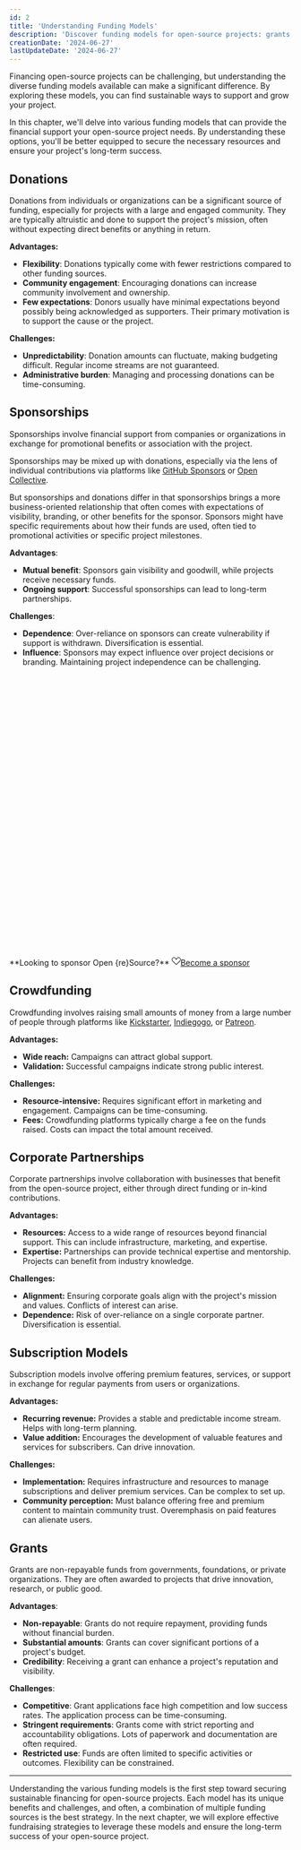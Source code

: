 ```yaml
---
id: 2
title: 'Understanding Funding Models'
description: 'Discover funding models for open-source projects: grants, sponsorships, donations, crowdfunding, and more!'
creationDate: '2024-06-27'
lastUpdateDate: '2024-06-27'
---
```

<p class="lead">Financing open-source projects can be challenging, but understanding the diverse funding models available can make a significant difference. By exploring these models, you can find sustainable ways to support and grow your project.</p>

In this chapter, we'll delve into various funding models that can provide the financial support your open-source project needs. By understanding these options, you'll be better equipped to secure the necessary resources and ensure your project's long-term success.

## Donations

Donations from individuals or organizations can be a significant source of funding, especially for projects with a large and engaged community. They are typically altruistic and done to support the project's mission, often without expecting direct benefits or anything in return.

**Advantages:**

- **Flexibility**: Donations typically come with fewer restrictions compared to other funding sources.
- **Community engagement**: Encouraging donations can increase community involvement and ownership.
- **Few expectations**: Donors usually have minimal expectations beyond possibly being acknowledged as supporters. Their primary motivation is to support the cause or the project.

**Challenges:**

- **Unpredictability**: Donation amounts can fluctuate, making budgeting difficult. Regular income streams are not guaranteed.
- **Administrative burden**: Managing and processing donations can be time-consuming.

## Sponsorships

Sponsorships involve financial support from companies or organizations in exchange for promotional benefits or association with the project.

Sponsorships may be mixed up with donations, especially via the lens of individual contributions via platforms like [GitHub Sponsors](https://github.com/sponsors) or [Open Collective](https://opencollective.com/).

But sponsorships and donations differ in that sponsorships brings a more business-oriented relationship that often comes with expectations of visibility, branding, or other benefits for the sponsor. Sponsors might have specific requirements about how their funds are used, often tied to promotional activities or specific project milestones.

**Advantages**:

- **Mutual benefit**: Sponsors gain visibility and goodwill, while projects receive necessary funds.
- **Ongoing support**: Successful sponsorships can lead to long-term partnerships.

**Challenges**:

- **Dependence**: Over-reliance on sponsors can create vulnerability if support is withdrawn. Diversification is essential.
- **Influence**: Sponsors may expect influence over project decisions or branding. Maintaining project independence can be challenging.

<div role="alert" class="alert mb-8">
  <svg xmlns="http://www.w3.org/2000/svg" fill="none" viewBox="0 0 24 24" class="stroke-current shrink-0 w-6 h-6"><path stroke-linecap="round" stroke-linejoin="round" stroke-width="2" d="M13 16h-1v-4h-1m1-4h.01M21 12a9 9 0 11-18 0 9 9 0 0118 0z"></path></svg>
  <span>**Looking to sponsor Open &lcub;re&rcub;Source?**</span>
  <span><a href="https://github.com/sponsors/Open-reSource" class="btn btn-sm btn-secondary text-secondary-content no-underline"><svg xmlns="http://www.w3.org/2000/svg" width="16" height="16" fill="currentColor" class="bi bi-suit-heart mr-2" viewBox="0 0 16 16"><path d="m8 6.236-.894-1.789c-.222-.443-.607-1.08-1.152-1.595C5.418 2.345 4.776 2 4 2 2.324 2 1 3.326 1 4.92c0 1.211.554 2.066 1.868 3.37.337.334.721.695 1.146 1.093C5.122 10.423 6.5 11.717 8 13.447c1.5-1.73 2.878-3.024 3.986-4.064.425-.398.81-.76 1.146-1.093C14.446 6.986 15 6.131 15 4.92 15 3.326 13.676 2 12 2c-.777 0-1.418.345-1.954.852-.545.515-.93 1.152-1.152 1.595L8 6.236zm.392 8.292a.513.513 0 0 1-.784 0c-1.601-1.902-3.05-3.262-4.243-4.381C1.3 8.208 0 6.989 0 4.92 0 2.755 1.79 1 4 1c1.6 0 2.719 1.05 3.404 2.008.26.365.458.716.596.992a7.55 7.55 0 0 1 .596-.992C9.281 2.049 10.4 1 12 1c2.21 0 4 1.755 4 3.92 0 2.069-1.3 3.288-3.365 5.227-1.193 1.12-2.642 2.48-4.243 4.38z"/></svg>Become a sponsor</a></span>
</div>

## Crowdfunding

Crowdfunding involves raising small amounts of money from a large number of people through platforms like [Kickstarter](https://www.kickstarter.com), [Indiegogo](https://indiegogo.com), or [Patreon](https://patreon.com).

**Advantages:**

- **Wide reach:** Campaigns can attract global support.
- **Validation:** Successful campaigns indicate strong public interest.

**Challenges:**

- **Resource-intensive:** Requires significant effort in marketing and engagement. Campaigns can be time-consuming.
- **Fees:** Crowdfunding platforms typically charge a fee on the funds raised. Costs can impact the total amount received.

## Corporate Partnerships

Corporate partnerships involve collaboration with businesses that benefit from the open-source project, either through direct funding or in-kind contributions.

**Advantages:**

- **Resources:** Access to a wide range of resources beyond financial support. This can include infrastructure, marketing, and expertise.
- **Expertise:** Partnerships can provide technical expertise and mentorship. Projects can benefit from industry knowledge.

**Challenges:**

- **Alignment:** Ensuring corporate goals align with the project's mission and values. Conflicts of interest can arise.
- **Dependence:** Risk of over-reliance on a single corporate partner. Diversification is essential.

## Subscription Models

Subscription models involve offering premium features, services, or support in exchange for regular payments from users or organizations.

**Advantages:**

- **Recurring revenue:** Provides a stable and predictable income stream. Helps with long-term planning.
- **Value addition:** Encourages the development of valuable features and services for subscribers. Can drive innovation.

**Challenges:**

- **Implementation:** Requires infrastructure and resources to manage subscriptions and deliver premium services. Can be complex to set up.
- **Community perception:** Must balance offering free and premium content to maintain community trust. Overemphasis on paid features can alienate users.

## Grants

Grants are non-repayable funds from governments, foundations, or private organizations. They are often awarded to projects that drive innovation, research, or public good.

**Advantages**:

- **Non-repayable**: Grants do not require repayment, providing funds without financial burden.
- **Substantial amounts**: Grants can cover significant portions of a project's budget.
- **Credibility**: Receiving a grant can enhance a project's reputation and visibility.

**Challenges**:

- **Competitive**: Grant applications face high competition and low success rates. The application process can be time-consuming.
- **Stringent requirements**: Grants come with strict reporting and accountability obligations. Lots of paperwork and documentation are often required.
- **Restricted use**: Funds are often limited to specific activities or outcomes. Flexibility can be constrained.

---

<p class="lead">Understanding the various funding models is the first step toward securing sustainable financing for open-source projects. Each model has its unique benefits and challenges, and often, a combination of multiple funding sources is the best strategy. In the next chapter, we will explore effective fundraising strategies to leverage these models and ensure the long-term success of your open-source project.</p>
